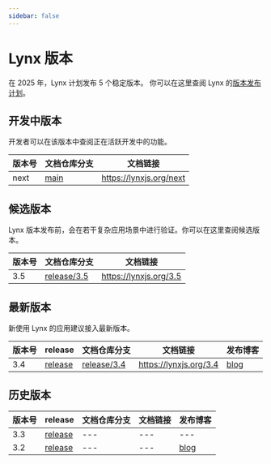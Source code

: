 ```yaml
---
sidebar: false
---
```


# Lynx 版本

在 2025 年，Lynx 计划发布 5 个稳定版本。 你可以在这里查阅 Lynx 的[版本发布计划](/blog/lynx-open-source-roadmap-2025)。

## 开发中版本

开发者可以在该版本中查阅正在活跃开发中的功能。

| **版本号** | **文档仓库分支**                                              | **文档链接**            |
| ---------- | ------------------------------------------------------------- | ----------------------- |
| next       | [main](https://github.com/lynx-family/lynx-website/tree/main) | https://lynxjs.org/next |

## 候选版本

Lynx 版本发布前，会在若干复杂应用场景中进行验证。你可以在这里查阅候选版本。

| **版本号** | **文档仓库分支**                                                            | **文档链接**           |
| ---------- | --------------------------------------------------------------------------- | ---------------------- |
| 3.5        | [release/3.5](https://github.com/lynx-family/lynx-website/tree/release/3.5) | https://lynxjs.org/3.5 |

## 最新版本

新使用 Lynx 的应用建议接入最新版本。

| **版本号** | **release**                                                       | **文档仓库分支**                                                            | **文档链接**           | **发布博客**                                      |
| ---------- | ----------------------------------------------------------------- | --------------------------------------------------------------------------- | ---------------------- | ------------------------------------------------- |
| 3.4        | [release](https://github.com/lynx-family/lynx/releases/tag/3.4.2) | [release/3.4](https://github.com/lynx-family/lynx-website/tree/release/3.4) | https://lynxjs.org/3.4 | [blog](https://lynxjs.org/3.4/blog/lynx-3-4.html) |

## 历史版本

| **版本号** | **release**                                                       | **文档仓库分支** | **文档链接** | **发布博客**                                      |
| ---------- | ----------------------------------------------------------------- | ---------------- | ------------ | ------------------------------------------------- |
| 3.3        | [release](https://github.com/lynx-family/lynx/releases/tag/3.3.2) | ---              | ---          | ---                                               |
| 3.2        | [release](https://github.com/lynx-family/lynx/releases/tag/3.2.0) | ---              | ---          | [blog](https://lynxjs.org/3.4/blog/lynx-3-2.html) |
